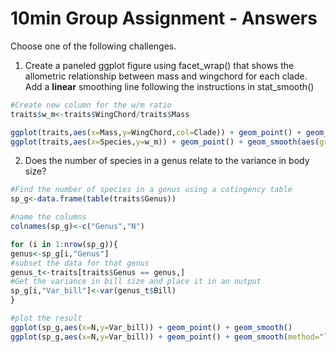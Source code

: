 10min Group Assignment - Answers
=================
Choose one of the following challenges.

1. Create a paneled ggplot figure using facet_wrap() that shows the allometric relationship between mass and wingchord for each clade. Add a **linear** smoothing line following the instructions in stat_smooth()

```r
#Create new column for the w/m ratio
traits$w_m<-traits$WingChord/traits$Mass

ggplot(traits,aes(x=Mass,y=WingChord,col=Clade)) + geom_point() + geom_smooth(method="lm",aes(group=1)) + facet_wrap(~Clade)
ggplot(traits,aes(x=Species,y=w_m)) + geom_point() + geom_smooth(aes(group=1),method="lm") + facet_wrap(~Clade,scales="free")                                                                                         
```

2. Does the number of species in a genus relate to the variance in body size?

```r
#Find the number of species in a genus using a cotingency table
sp_g<-data.frame(table(traits$Genus))

#name the columns
colnames(sp_g)<-c("Genus","N")

for (i in 1:nrow(sp_g)){
genus<-sp_g[i,"Genus"]
#subset the data for that genus
genus_t<-traits[traits$Genus == genus,]
#Get the variance in bill size and place it in an output
sp_g[i,"Var_bill"]<-var(genus_t$Bill)
}

#plot the result
ggplot(sp_g,aes(x=N,y=Var_bill)) + geom_point() + geom_smooth()
ggplot(sp_g,aes(x=N,y=Var_bill)) + geom_point() + geom_smooth(method="lm") + ylim(0,12)
```
